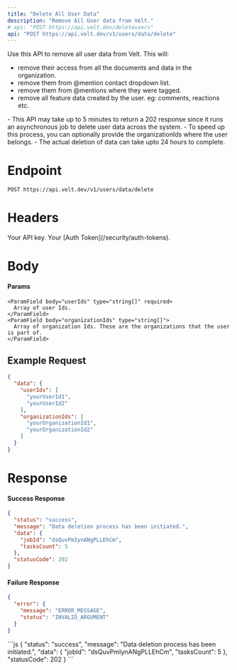 ```yaml
---
title: "Delete All User Data"
description: "Remove All User data from Velt."
# api: "POST https://api.velt.dev/deleteusers"
api: "POST https://api.velt.dev/v1/users/data/delete"
---
```


Use this API to remove all user data from Velt. This will:
- remove their access from all the documents and data in the organization.
- remove them from @mention contact dropdown list.
- remove them from @mentions where they were tagged.
- remove all feature data created by the user. eg: comments, reactions etc.

<Warning>
- This API may take up to 5 minutes to return a 202 response since it runs an asynchronous job to delete user data across the system.
- To speed up this process, you can optionally provide the organizationIds where the user belongs.
- The actual deletion of data can take upto 24 hours to complete.
</Warning>

# Endpoint
`POST https://api.velt.dev/v1/users/data/delete`


# Headers
<ParamField header="x-velt-api-key" type="string" required>
  Your API key.
</ParamField>

<ParamField header="x-velt-auth-token" type="string" required>
  Your [Auth Token](/security/auth-tokens).
</ParamField>



# Body

#### Params

<ParamField body="data" type="object" required>
  <Expandable title="properties">

    <ParamField body="userIds" type="string[]" required>
      Array of user Ids.
    </ParamField>
    <ParamField body="organizationIds" type="string[]">
      Array of organization Ids. These are the organizations that the user is part of.
    </ParamField>
  </Expandable>
</ParamField>


## **Example Request**

```JSON
{
  "data": {
    "userIds": [
      "yourUserId1",
      "yourUserId2"
    ],
    "organizationIds": [
      "yourOrganizationId1",
      "yourOrganizationId2"
    ]
  }
}
```

# Response

#### Success Response

```JSON
{
  "status": "success",
  "message": "Data deletion process has been initiated.",
  "data": {
    "jobId": "dsQuvPmIynANgPLLEhCm",
    "tasksCount": 5
  },
  "statusCode": 202
}
```

#### Failure Response

```JSON
{
  "error": {
    "message": "ERROR_MESSAGE",
    "status": "INVALID_ARGUMENT"
  }
}
```

<ResponseExample>
```js
{
  "status": "success",
  "message": "Data deletion process has been initiated.",
  "data": {
    "jobId": "dsQuvPmIynANgPLLEhCm",
    "tasksCount": 5
  },
  "statusCode": 202
}
```
</ResponseExample>